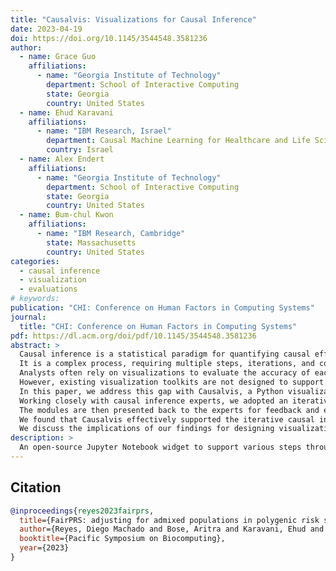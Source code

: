 ```yaml
---
title: "Causalvis: Visualizations for Causal Inference"
date: 2023-04-19
doi: https://doi.org/10.1145/3544548.3581236
author:
  - name: Grace Guo
    affiliations:
      - name: "Georgia Institute of Technology"
        department: School of Interactive Computing
        state: Georgia
        country: United States
  - name: Ehud Karavani 
    affiliations:
      - name: "IBM Research, Israel"
        department: Causal Machine Learning for Healthcare and Life Sciences
        country: Israel
  - name: Alex Endert
    affiliations:
      - name: "Georgia Institute of Technology"
        department: School of Interactive Computing
        state: Georgia
        country: United States
  - name: Bum-chul Kwon
    affiliations: 
      - name: "IBM Research, Cambridge"
        state: Massachusetts 
        country: United States
categories:
  - causal inference
  - visualization
  - evaluations
# keywords: 
publication: "CHI: Conference on Human Factors in Computing Systems"
journal: 
  title: "CHI: Conference on Human Factors in Computing Systems"
pdf: https://dl.acm.org/doi/pdf/10.1145/3544548.3581236
abstract: >
  Causal inference is a statistical paradigm for quantifying causal effects using observational data. 
  It is a complex process, requiring multiple steps, iterations, and collaborations with domain experts. 
  Analysts often rely on visualizations to evaluate the accuracy of each step. 
  However, existing visualization toolkits are not designed to support the entire causal inference process within computational environments familiar to analysts. 
  In this paper, we address this gap with Causalvis, a Python visualization package for causal inference. 
  Working closely with causal inference experts, we adopted an iterative design process to develop four interactive visualization modules to support causal inference analysis tasks. 
  The modules are then presented back to the experts for feedback and evaluation. 
  We found that Causalvis effectively supported the iterative causal inference process. 
  We discuss the implications of our findings for designing visualizations for causal inference, particularly for tasks of communication and collaboration.
description: >
  An open-source Jupyter Notebook widget to support various steps throughout a causal inference analysis workflow.
---
```



<!-- figures -->

## Citation
```bibtex
@inproceedings{reyes2023fairprs,
  title={FairPRS: adjusting for admixed populations in polygenic risk scores using invariant risk minimization},
  author={Reyes, Diego Machado and Bose, Aritra and Karavani, Ehud and Parida, Laxmi},
  booktitle={Pacific Symposium on Biocomputing},
  year={2023}
}
```

